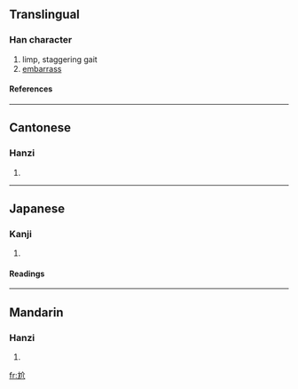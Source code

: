 ==Translingual==
===Han character===
{{Han char|rn=43|rad=尢|as=04|sn=7|four=4801<sub>2</sub>|canj=大山人中中 (KUOLL)}}
# limp, staggering gait
# [[embarrass]]
====References====
{{Han ref|kx=0298.150|dkj=07560|dj=0593.180|hdz=10553.100|uh=5C2C|ud=23596|bh=A7BC|bd=42940}}
----
==Cantonese==
===Hanzi===
{{yue-hanzi|jyut=|y=gaai3}}
# {{defn|Cantonese}}
----
==Japanese==
===Kanji===
{{ja-kanji|grade=|rs=尢04}}
# {{defn|Japanese}} 
====Readings====
{{ja-readings|on=[[かい]] (kai), [[かつ]] (katsu), [[けち]] (kechi)|kun=[[あしなえ]] (ashinae)}}
----
==Mandarin==
===Hanzi===
{{cmn-hanzi|pin=[[gà]] ([[ga4]])|wg=ka<sup>4</sup>}}
# {{defn|Mandarin}}

[[fr:尬]]